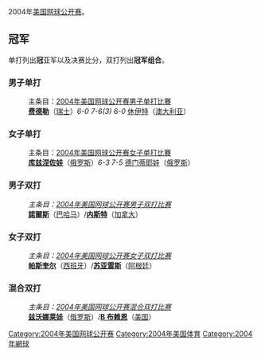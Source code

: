 2004年[[美国网球公开赛|美国网球公开赛]]。

== 冠军 ==
单打列出'''冠'''亚军以及决赛比分，双打列出'''冠军组合'''。

=== 男子单打 ===
:主条目：[[2004年美国网球公开赛男子单打比賽|2004年美国网球公开赛男子单打比賽]]
:'''[[羅傑·费德勒|费德勒]]'''（[[瑞士|瑞士]]）''6-0 7-6(3) 6-0'' [[萊頓·休伊特|休伊特]]（[[澳大利亚|澳大利亚]]）

=== 女子单打 ===
:主条目：[[2004年美国网球公开赛女子单打比賽|2004年美国网球公开赛女子单打比賽]]
:'''[[斯维特拉娜·库兹涅佐娃|库兹涅佐娃]]'''（[[俄罗斯|俄罗斯]]）''6-3 7-5'' [[耶蓮娜·德门蒂耶娃|德门蒂耶娃]]（[[俄罗斯|俄罗斯]]）

=== 男子双打 ===
:''主条目：[[2004年美国网球公开赛男子双打比赛|2004年美国网球公开赛男子双打比赛]]''
:'''[[馬克·諾爾斯|諾爾斯]]'''（[[巴哈马|巴哈马]]）/'''[[丹尼爾·內斯特|内斯特]]'''（[[加拿大|加拿大]]）

=== 女子双打 ===
:''主条目：[[2004年美国网球公开赛女子双打比赛|2004年美国网球公开赛女子双打比赛]]''
:'''[[比希尼婭·魯阿諾·帕斯夸爾|帕斯奎尔]]'''（[[西班牙|西班牙]]）/'''[[保拉·蘇亞雷斯|苏亚雷斯]]'''（[[阿根廷|阿根廷]]）

=== 混合双打 ===
:''主条目：[[2004年美国网球公开赛混合双打比赛|2004年美国网球公开赛混合双打比赛]]''
:'''[[薇拉·茲沃納列娃|兹沃娜莱娃]]'''（[[俄罗斯|俄罗斯]]）/'''[[鲍勃·布赖恩|B 布赖恩]]'''（[[美国|美国]]）

{{start box}}
{{succession box|[[2003年美国网球公开赛|2003年美国网球公开赛]]|[[2005年美国网球公开赛|2005年美国网球公开赛]]|[[美国网球公开赛|美国网球公开赛]]|2004年}}
{{succession box|[[2004年温布尔登网球锦标赛|2004年温布尔登网球锦标赛]]|[[2005年澳大利亚网球公开赛|2005年澳大利亚网球公开赛]]|[[网球大满贯|网球大满贯]]|2004年}}
{{end box}}

{{美网列表}}

[[Category:2004年美国网球公开赛|Category:2004年美国网球公开赛]]
[[Category:2004年美国体育|Category:2004年美国体育]]
[[Category:2004年網球|Category:2004年網球]]